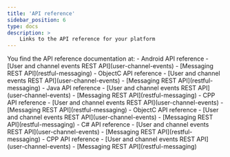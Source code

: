 ```yaml
---
title: 'API reference'
sidebar_position: 6
type: docs
description: >
    Links to the API reference for your platform
---
```



<PlatformWrapper notAllowed="web">
You find the API reference documentation <Vg k="MESS_SDK" /> at:
</PlatformWrapper>

<PlatformWrapper platform="web">
<WebAPI />
</PlatformWrapper>

<PlatformWrapper platform="android">
-    <Link to="{{Global.SIG_SDK_API_ANDROID}}/index.html">Android API reference</Link>
-    [User and channel events REST API](user-channel-events)
-    [Messaging REST API](restful-messaging)
</PlatformWrapper>

<PlatformWrapper platform="ios">
-    <Link to="{{Global.SIG_SDK_API_IOS}}/docs/headers/API-Overview.html">ObjectC API reference</Link>
-    [User and channel events REST API](user-channel-events)
-    [Messaging REST API](restful-messaging)
</PlatformWrapper>

<PlatformWrapper platform="linux-java">
-    <Link to="{{Global.SIG_SDK_API_LNX_JAVA}}/index.html">Java API reference</Link>
-    [User and channel events REST API](user-channel-events)
-    [Messaging REST API](restful-messaging)
</PlatformWrapper>

<PlatformWrapper platform="linux-cpp">
-    <Link to="{{Global.SIG_SDK_API_WIN_CPP}}/index.html">CPP API reference</Link>
-    [User and channel events REST API](user-channel-events)
-    [Messaging REST API](restful-messaging)
</PlatformWrapper>

<PlatformWrapper platform="macos">
-    <Link to="{{Global.SIG_SDK_API_IOS}}/docs/headers/API-Overview.html">ObjectC API reference</Link>
-    [User and channel events REST API](user-channel-events)
-    [Messaging REST API](restful-messaging)
</PlatformWrapper>

<PlatformWrapper platform="unity">
-    <Link to="{{Global.SIG_SDK_API_CSHARP}}/index.html">C# API reference</Link>
-    [User and channel events REST API](user-channel-events)
-    [Messaging REST API](restful-messaging)
</PlatformWrapper>

<PlatformWrapper platform="windows">
-    <Link to="{{Global.SIG_SDK_API_WIN_CPP}}/index.html">CPP API reference</Link>
-    [User and channel events REST API](user-channel-events)
-    [Messaging REST API](restful-messaging)
</PlatformWrapper>

